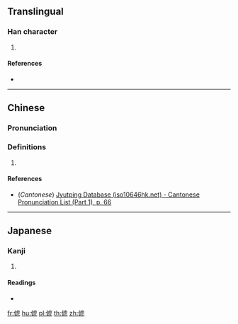 ==Translingual==

===Han character===
{{Han char|rn=9|rad=人|as=08|sn=10|four=|canj=OYPN,OYPU|ids=⿰亻虎}}

# {{defn|Han|sort=人08}}

====References====
* {{Han ref|kx=0106.260|dkj=00741|dj=0227.090|hdz=10175.050|uh=4FFF|ud=20479}}

----

==Chinese==
{{zh-forms}}

===Pronunciation===
{{zh-pron
|m=hǔ
|c=fu2
|mc=
|oc=
|ma=
|cat=
}}

===Definitions===
{{zh-hanzi}}

# {{rfdef|lang=zh}}

====References====
* (''Cantonese'') [http://www.iso10646hk.net/jp/document/download.jsp Jyutping Database (iso10646hk.net) - Cantonese Pronunciation List (Part 1), p. 66]

----

==Japanese==

===Kanji===
{{ja-kanji|grade=|rs=人08}}

# {{defn|lang=ja|sort=人08}}

====Readings====
* {{ja-readings|on=[[ち]] (chi), [[じ]] (ji)|kun=[[かたたがい]] (katatagai)}}

[[fr:俿]]
[[hu:俿]]
[[pl:俿]]
[[th:俿]]
[[zh:俿]]